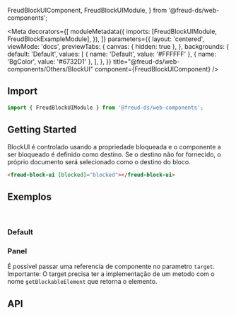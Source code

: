   FreudBlockUIComponent,
  FreudBlockUIModule,
} from '@freud-ds/web-components';

<Meta
  decorators={[
    moduleMetadata({
      imports: [FreudBlockUIModule, FreudBlockExampleModule],
    }),
  ]}
  parameters={{
    layout: 'centered',
    viewMode: 'docs',
    previewTabs: {
      canvas: { hidden: true },
    },
    backgrounds: {
      default: 'Default',
      values: [
        { name: 'Default', value: '#FFFFFF' },
        { name: 'BgColor', value: '#6732D1' },
      ],
    },
  }}
  title="@freud-ds/web-components/Others/BlockUI"
  component={FreudBlockUIComponent}
/>

<FreudHeaderComponent
  title="BlockUI"
  description="BlockUI pode bloquear outros componentes ou a página inteira."
/>

## <a id="importing"></a>Import

```ts
import { FreudBlockUIModule } from '@freud-ds/web-components';
```

## Getting Started

BlockUI é controlado usando a propriedade bloqueada e o componente a ser bloqueado é definido como destino.
Se o destino não for fornecido, o próprio documento será selecionado como o destino do bloco.

```html
<freud-block-ui [blocked]="blocked"></freud-block-ui>
```

## <a id="exemplos"></a>Exemplos

<br />

### Default

<Canvas>
  <Story story={Default} />
</Canvas>

### Panel

É possível passar uma referencia de componente no parametro `target`.
Importante: O target precisa ter a implementação de um metodo com o nome `getBlockableElement` que retorna o elemento.

<Canvas>
  <Story story={Panel} />
</Canvas>

## <a id="api"></a>API

<ArgTypes of={FreudBlockUIComponent} />
